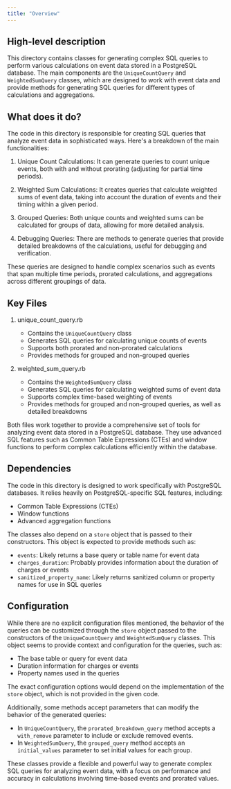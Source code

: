 ```yaml
---
title: "Overview"
---
```


## High-level description
This directory contains classes for generating complex SQL queries to perform various calculations on event data stored in a PostgreSQL database. The main components are the `UniqueCountQuery` and `WeightedSumQuery` classes, which are designed to work with event data and provide methods for generating SQL queries for different types of calculations and aggregations.

## What does it do?
The code in this directory is responsible for creating SQL queries that analyze event data in sophisticated ways. Here's a breakdown of the main functionalities:

1. Unique Count Calculations: It can generate queries to count unique events, both with and without prorating (adjusting for partial time periods).

2. Weighted Sum Calculations: It creates queries that calculate weighted sums of event data, taking into account the duration of events and their timing within a given period.

3. Grouped Queries: Both unique counts and weighted sums can be calculated for groups of data, allowing for more detailed analysis.

4. Debugging Queries: There are methods to generate queries that provide detailed breakdowns of the calculations, useful for debugging and verification.

These queries are designed to handle complex scenarios such as events that span multiple time periods, prorated calculations, and aggregations across different groupings of data.

## Key Files

1. unique_count_query.rb
   - Contains the `UniqueCountQuery` class
   - Generates SQL queries for calculating unique counts of events
   - Supports both prorated and non-prorated calculations
   - Provides methods for grouped and non-grouped queries

2. weighted_sum_query.rb
   - Contains the `WeightedSumQuery` class
   - Generates SQL queries for calculating weighted sums of event data
   - Supports complex time-based weighting of events
   - Provides methods for grouped and non-grouped queries, as well as detailed breakdowns

Both files work together to provide a comprehensive set of tools for analyzing event data stored in a PostgreSQL database. They use advanced SQL features such as Common Table Expressions (CTEs) and window functions to perform complex calculations efficiently within the database.

## Dependencies
The code in this directory is designed to work specifically with PostgreSQL databases. It relies heavily on PostgreSQL-specific SQL features, including:

- Common Table Expressions (CTEs)
- Window functions
- Advanced aggregation functions

The classes also depend on a `store` object that is passed to their constructors. This object is expected to provide methods such as:

- `events`: Likely returns a base query or table name for event data
- `charges_duration`: Probably provides information about the duration of charges or events
- `sanitized_property_name`: Likely returns sanitized column or property names for use in SQL queries

## Configuration
While there are no explicit configuration files mentioned, the behavior of the queries can be customized through the `store` object passed to the constructors of the `UniqueCountQuery` and `WeightedSumQuery` classes. This object seems to provide context and configuration for the queries, such as:

- The base table or query for event data
- Duration information for charges or events
- Property names used in the queries

The exact configuration options would depend on the implementation of the `store` object, which is not provided in the given code.

Additionally, some methods accept parameters that can modify the behavior of the generated queries:

- In `UniqueCountQuery`, the `prorated_breakdown_query` method accepts a `with_remove` parameter to include or exclude removed events.
- In `WeightedSumQuery`, the `grouped_query` method accepts an `initial_values` parameter to set initial values for each group.

These classes provide a flexible and powerful way to generate complex SQL queries for analyzing event data, with a focus on performance and accuracy in calculations involving time-based events and prorated values.